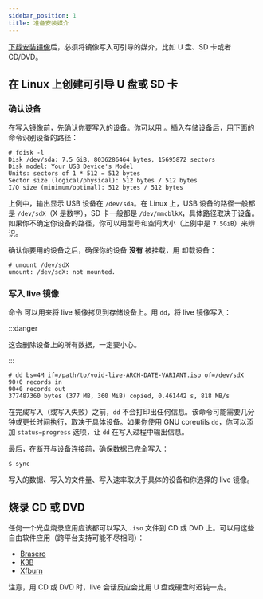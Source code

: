 ```yaml
---
sidebar_position: 1
title: 准备安装媒介
---
```



[下载安装镜像](../index.mdx#下载安装镜像)后，必须将镜像写入可引导的媒介，比如 U 盘、SD 卡或者 CD/DVD。

## 在 Linux 上创建可引导 U 盘或 SD 卡

### 确认设备

在写入镜像前，先确认你要写入的设备。你可以用 <Man to="fdisk/8" />。插入存储设备后，用下面的命令识别设备的路径：

```
# fdisk -l
Disk /dev/sda: 7.5 GiB, 8036286464 bytes, 15695872 sectors
Disk model: Your USB Device's Model
Units: sectors of 1 * 512 = 512 bytes
Sector size (logical/physical): 512 bytes / 512 bytes
I/O size (minimum/optimal): 512 bytes / 512 bytes
```

上例中，输出显示 USB 设备在 `/dev/sda`。在 Linux 上，USB 设备的路径一般都是 `/dev/sdX`（X 是数字），SD 卡一般都是 `/dev/mmcblkX`，具体路径取决于设备。如果你不确定你设备的路径，你可以用型号和空间大小（上例中是 `7.5GiB`）来辨识。

确认你要用的设备之后，确保你的设备 **没有** 被挂载，用 <Man to="umount/8" /> 卸载设备：

```
# umount /dev/sdX
umount: /dev/sdX: not mounted.
```

### 写入 live 镜像

命令 <Man to="dd/1" /> 可以用来将 live 镜像拷贝到存储设备上。用 `dd`，将 live 镜像写入：

:::danger

这会删除设备上的所有数据，一定要小心。

:::

```
# dd bs=4M if=/path/to/void-live-ARCH-DATE-VARIANT.iso of=/dev/sdX
90+0 records in
90+0 records out
377487360 bytes (377 MB, 360 MiB) copied, 0.461442 s, 818 MB/s
```

在完成写入（或写入失败）之前，`dd` 不会打印出任何信息。该命令可能需要几分钟或更长时间执行，取决于具体设备。如果你使用 GNU coreutils `dd`，你可以添加 `status=progress` 选项，让 `dd` 在写入过程中输出信息。

最后，在断开与设备连接前，确保数据已完全写入：

```
$ sync
```

写入的数据、写入的文件量、写入速率取决于具体的设备和你选择的 live 镜像。

## 烧录 CD 或 DVD

任何一个光盘烧录应用应该都可以写入 `.iso` 文件到 CD 或 DVD 上。可以用这些自由软件应用（跨平台支持可能不尽相同）：

- [Brasero](https://wiki.gnome.org/Apps/Brasero/)
- [K3B](https://userbase.kde.org/K3b)
- [Xfburn](https://goodies.xfce.org/projects/applications/xfburn)

注意，用 CD 或 DVD 时，live 会话反应会比用 U 盘或硬盘时迟钝一点。
